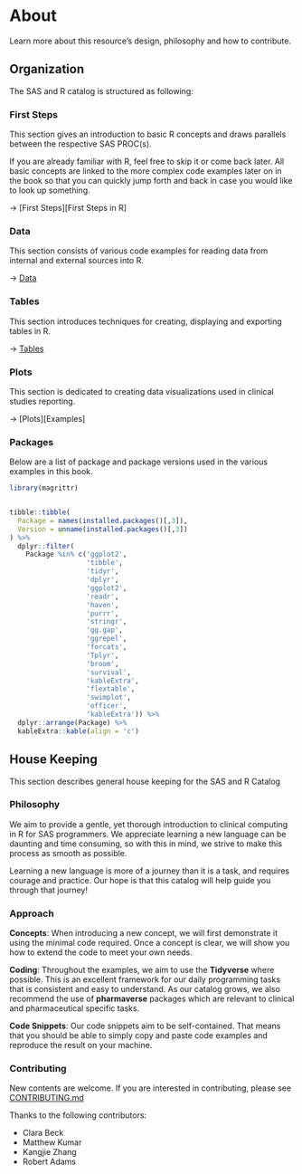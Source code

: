 # About 

Learn more about this resource's design, philosophy and how to contribute. 

## Organization

The SAS and R catalog is structured as following:

### First Steps

This section gives an introduction to basic R concepts and draws parallels between the respective SAS PROC(s).

If you are already familiar with R, feel free to skip it or come back later. All basic concepts are linked to the more complex code examples later on in the book so that you can quickly jump forth and back in case you would like to look up something.

$\rightarrow$ [First Steps][First Steps in R]

### Data

This section consists of various code examples for reading data from internal and external sources into R.

$\rightarrow$ [Data][Data]

### Tables

This section introduces techniques for creating, displaying and exporting tables in R.

$\rightarrow$ [Tables][Tables]

### Plots

This section is dedicated to creating data visualizations used in clinical studies reporting.

$\rightarrow$ [Plots][Examples]

### Packages

Below are a list of package and package versions used in the various examples in this book.

```r
library(magrittr)


tibble::tibble(
  Package = names(installed.packages()[,3]),
  Version = unname(installed.packages()[,3])
) %>%
  dplyr::filter(
    Package %in% c('ggplot2',
                   'tibble',
                   'tidyr',
                   'dplyr',
                   'ggplot2',
                   'readr',
                   'haven',
                   'purrr',
                   'stringr',
                   'gg.gap',
                   'ggrepel',
                   'forcats',
                   'Tplyr',
                   'broom',
                   'survival',
                   'kableExtra',
                   'flextable',
                   'swimplot',
                   'officer',
                   'kableExtra')) %>%
  dplyr::arrange(Package) %>%
  kableExtra::kable(align = 'c')
```


## House Keeping

This section describes general house keeping for the SAS and R Catalog

### Philosophy

We aim to provide a gentle, yet thorough introduction to clinical computing in R for SAS programmers. We appreciate learning a new language can be daunting and time consuming, so with this in mind, we strive to make this process as smooth as possible.

Learning a new language is more of a journey than it is a task, and requires courage and practice. Our hope is that this catalog will help guide you through that journey!

### Approach

**Concepts**: When introducing a new concept, we will first demonstrate it using the minimal code required. Once a concept is clear, we will show you how to extend the code to meet your own needs.

**Coding**: Throughout the examples, we aim to use the **Tidyverse** where possible. This is an excellent framework for our daily programming tasks that is consistent and easy to understand. As our catalog grows, we also recommend the use of **pharmaverse** packages which are relevant to clinical and pharmaceutical specific tasks.

**Code Snippets**: Our code snippets aim to be self-contained. That means that you should be able to simply copy and paste code examples and reproduce the result on your machine.

### Contributing
New contents are welcome. If you are interested in contributing, please see [CONTRIBUTING.md](https://github.com/bayer-int/ocs.sas2r/blob/main/CONTRIBUTING.md)

Thanks to the following contributors:

* Clara Beck
* Matthew Kumar
* Kangjie Zhang
* Robert Adams

